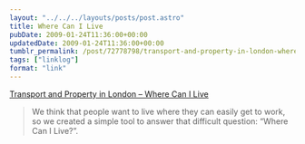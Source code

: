 ```yaml
---
layout: "../../../layouts/posts/post.astro"
title: Where Can I Live
pubDate: 2009-01-24T11:36:00+00:00
updatedDate: 2009-01-24T11:36:00+00:00
tumblr_permalink: /post/72778798/transport-and-property-in-london-where-can-i
tags: ["linklog"]
format: "link"
---
```


[Transport and Property in London &#8211; Where Can I Live][1]

> We think that people want to live where they can easily get to work, so we created a simple tool to answer that difficult question: &ldquo;Where Can I Live?&rdquo;.

[1]: http://www.where-can-i-live.com/londonproperty
